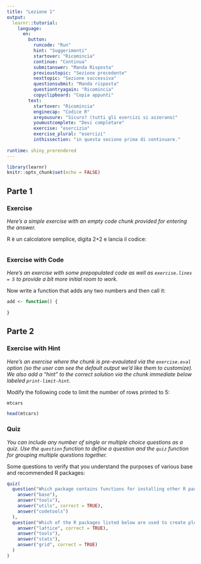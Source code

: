 ```yaml
---
title: "Lezione 1"
output: 
  learnr::tutorial: 
    language:
      en:
        button:
          runcode: "Run"
          hint: "Suggerimenti"
          startover: "Ricomincia"
          continue: "Continua"
          submitanswer: "Manda Risposta"
          previoustopic: "Sezione precedente"
          nexttopic: "Sezione successiva"
          questionsubmit: "Manda risposta"
          questiontryagain: "Ricomincia"
          copyclipboard: "Copia appunti"
        text:
          startover: "Ricomincia"
          enginecap: "Codice R"
          areyousure: "Sicuro? (tutti gli esercizi si azzerano)"
          youmustcomplete: "Devi completare"
          exercise: "esercizio"
          exercise_plural: "esercizi"
          inthissection: "in questa sezione prima di continuare."          
          
runtime: shiny_prerendered
---
```


```r
library(learnr)
knitr::opts_chunk$set(echo = FALSE)
```


## Parte  1

### Exercise 

*Here's a simple exercise with an empty code chunk provided for entering the answer.*

R è un calcolatore semplice, digita 2+2 e lancia il codice:

```r

```

### Exercise with Code

*Here's an exercise with some prepopulated code as well as `exercise.lines = 5` to provide a bit more initial room to work.*

Now write a function that adds any two numbers and then call it:

```r
add <- function() {
  
}
```

## Parte  2

### Exercise with Hint

*Here's an exercise where the chunk is pre-evaulated via the `exercise.eval` option (so the user can see the default output we'd like them to customize). We also add a "hint" to the correct solution via the chunk immediate below labeled `print-limit-hint`.*

Modify the following code to limit the number of rows printed to 5:

```r
mtcars
```

```r
head(mtcars)
```

### Quiz

*You can include any number of single or multiple choice questions as a quiz. Use the `question` function to define a question and the `quiz` function for grouping multiple questions together.*

Some questions to verify that you understand the purposes of various base and recommended R packages:

```r
quiz(
  question("Which package contains functions for installing other R packages?",
    answer("base"),
    answer("tools"),
    answer("utils", correct = TRUE),
    answer("codetools")
  ),
  question("Which of the R packages listed below are used to create plots?",
    answer("lattice", correct = TRUE),
    answer("tools"),
    answer("stats"),
    answer("grid", correct = TRUE)
  )
)
```

